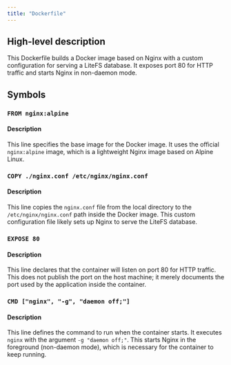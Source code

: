 ```yaml
---
title: "Dockerfile"
---
```


## High-level description
This Dockerfile builds a Docker image based on Nginx with a custom configuration for serving a LiteFS database. It exposes port 80 for HTTP traffic and starts Nginx in non-daemon mode.

## Symbols
### `FROM nginx:alpine`
#### Description
This line specifies the base image for the Docker image. It uses the official `nginx:alpine` image, which is a lightweight Nginx image based on Alpine Linux.

### `COPY ./nginx.conf /etc/nginx/nginx.conf`
#### Description
This line copies the `nginx.conf` file from the local directory to the `/etc/nginx/nginx.conf` path inside the Docker image. This custom configuration file likely sets up Nginx to serve the LiteFS database.

### `EXPOSE 80`
#### Description
This line declares that the container will listen on port 80 for HTTP traffic. This does not publish the port on the host machine; it merely documents the port used by the application inside the container.

### `CMD ["nginx", "-g", "daemon off;"]`
#### Description
This line defines the command to run when the container starts. It executes `nginx` with the argument `-g "daemon off;"`. This starts Nginx in the foreground (non-daemon mode), which is necessary for the container to keep running.
